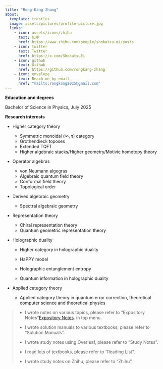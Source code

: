 ```yaml
---
title: "Rong-Kang Zhang"
about:
  template: trestles
  image: assets/pictures/profile-picture.jpg
  links:
    - icon: assets/icons/zhihu
      text: 知乎
      href: https://www.zhihu.com/people/shokatsu-ei/posts
    - icon: twitter
      text: Twitter
      href: https://x.com/ShokatsuEi
    - icon: github
      text: Github
      href: https://github.com/rongkang-zhang
    - icon: envelope
      text: Reach me by email
      href: "mailto:rongkang2025@gmail.com"
---
```


**Education and degrees**

Bachelor of Science in Physics, July 2025

**Research interests**

* Higher category theory

  * Symmetric monoidal $(\infty, n)$ category
  * Grothendieck toposes
  * Extended TQFT
  * Higher algebraic stacks/Higher geometry/Motivic homotopy theory

* Operator algebras

  * von Neumann algegras
  * Algebraic quantum field theory
  * Conformal field theory
  * Topological order

* Derived algebraic geometry

  * Spectral algebraic geometry

* Representation theory

  * Chiral representation theory
  * Quantum geometric representation theory

* Holographic duality

  * Higher category in holographic duality
  * HaPPY model
  * Holographic entanglement entropy

  * Quantum information in holographic duality

* Applied category theory
  * Applied category theory in quantum error correction, theoretical computer science and theoretical physics

> * I wrote notes on various topics, please refer to "Expository Notes"[Expository Notes](/expository-notes/index.html). in top menu.
>
> * I wrote solution manuals to various textbooks, please refer to "Solution Manuals".
> * I wrote study notes using Overleaf, please refer to "Study Notes".
> * I read lots of textbooks, please refer to "Reading List".
> * I wrote study notes on Zhihu, please refer to "Zhihu".
